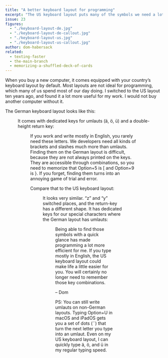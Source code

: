 ```yaml
---
title: "A better keyboard layout for programming"
excerpt: "The US keyboard layout puts many of the symbols we need a lot when coding on their own dedicated keys."
issue: 23
figures:
  - "./keyboard-layout-de.jpg"
  - "./keyboard-layout-de-callout.jpg"
  - "./keyboard-layout-us.jpg"
  - "./keyboard-layout-us-callout.jpg"
author: dom-habersack
related:
  - texting-faster
  - the-main-branch
  - memorizing-a-shuffled-deck-of-cards
---
```


When you buy a new computer, it comes equipped with your country’s keyboard layout by default. Most layouts are not ideal for programming, which many of us spend most of our day doing. I switched to the US layout ten years ago, and found it a lot more useful for my work. I would not buy another computer without it.

The German keyboard layout looks like this:

<Figure
  alt="The full German keyboard layout"
  caption="The full German keyboard layout"
  fluid={props.figures['keyboard-layout-de']}
/>

It comes with dedicated keys for umlauts (ä, ö, ü) and a double-height return key:

<Figure
  alt="The right section of the German keyboard layout"
  caption="The right section of the German keyboard layout"
  fluid={props.figures['keyboard-layout-de-callout']}
/>

If you work and write mostly in English, you rarely need these letters. We developers need all kinds of brackets and slashes much more than umlauts. Finding them on the German layout is difficult, because they are not always printed on the keys. They are accessible through combinations, so you need to memorize that Option+5 is [ and Option+9 is }. If you forget, finding them turns into an annoying game of trial and error.

Compare that to the US keyboard layout:

<Figure
  alt="The full US keyboard layout"
  caption="The full US keyboard layout"
  fluid={props.figures['keyboard-layout-us']}
/>

It looks very similar. “z” and “y” switched places, and the return-key has a different shape. It has dedicated keys for our special characters where the German layout has umlauts:

<Figure
  alt="The right section of the US keyboard layout"
  caption="The right section of the US keyboard layout"
  fluid={props.figures['keyboard-layout-us-callout']}
/>

Being able to find those symbols with a quick glance has made programming a lot more efficient for me. If you type mostly in English, the US keyboard layout could make life a little easier for you. You will certainly no longer need to remember those key combinations.

– Dom

PS: You can still write umlauts on non-German layouts. Typing Option+U in macOS and iPadOS gets you a set of dots (¨) that turn the next letter you type into an umlaut. Even on my US keyboard layout, I can quickly type ä, ö, and ü in my regular typing speed.
